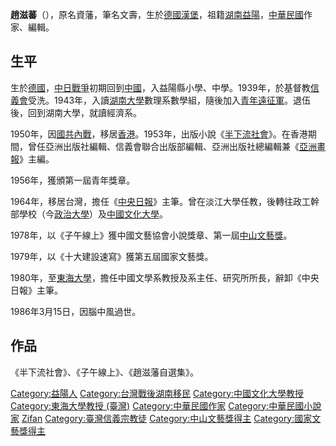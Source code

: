 {{Unreferenced|time=2015-09-28T06:56:25+00:00}}
'''趙滋蕃'''（{{bd|1924年||1986年||}}），原名資藩，筆名文壽，生於[[威瑪共和國|德國]][[漢堡|漢堡]]，祖籍[[湖南省_(中華民國)|湖南]][[益陽市|益陽]]，[[中華民國|中華民國]]作家、編輯。

==生平==
生於[[威瑪共和國|德國]]，[[中国抗日战争|中日戰爭]]初期回到[[中華民國大陸時期|中國]]，入益陽縣小學、中學。1939年，於基督教[[信義會|信義會]]受洗。1943年，入讀[[湖南大學|湖南大學]]數理系數學組，隨後加入[[青年遠征軍|青年遠征軍]]。退伍後，回到湖南大學，就讀經濟系。

1950年，因[[國共內戰|國共內戰]]，移居[[香港|香港]]。1953年，出版小說《[[半下流社會|半下流社會]]》。在香港期間，曾任亞洲出版社編輯、信義會聯合出版部編輯、亞洲出版社總編輯兼《[[亞洲畫報|亞洲畫報]]》主編。

1956年，獲頒第一屆青年獎章。

1964年，移居台灣，擔任《[[中央日報|中央日報]]》主筆。曾在淡江大學任教，後轉往政工幹部學校（今[[政治大學|政治大學]]）及[[中國文化大學|中國文化大學]]。

1978年，以《子午線上》獲中國文藝協會小說獎章、第一屆[[中山文藝獎|中山文藝獎]]。

1979年，以《十大建設速寫》獲第五屆國家文藝獎。

1980年，至[[東海大學_(台灣)|東海大學]]，擔任中國文學系教授及系主任、研究所所長，辭卸《中央日報》主筆。

1986年3月15日，因腦中風過世。

==作品==
《半下流社會》、《子午線上》、《趙滋藩自選集》。

{{DEFAULTSORT:Zhao, Zifan}}
[[Category:益陽人|Category:益陽人]]
[[Category:台灣戰後湖南移民|Category:台灣戰後湖南移民]]
[[Category:中國文化大學教授|Category:中國文化大學教授]]
[[Category:東海大學教授_(臺灣)|Category:東海大學教授 (臺灣)]]
[[Category:中華民國作家|Category:中華民國作家]]
[[Category:中華民國小說家|Category:中華民國小說家]]
[[Category:赵姓|Zifan]]
[[Category:臺灣信義宗教徒|Category:臺灣信義宗教徒]]
[[Category:中山文藝獎得主|Category:中山文藝獎得主]]
[[Category:國家文藝獎得主|Category:國家文藝獎得主]]